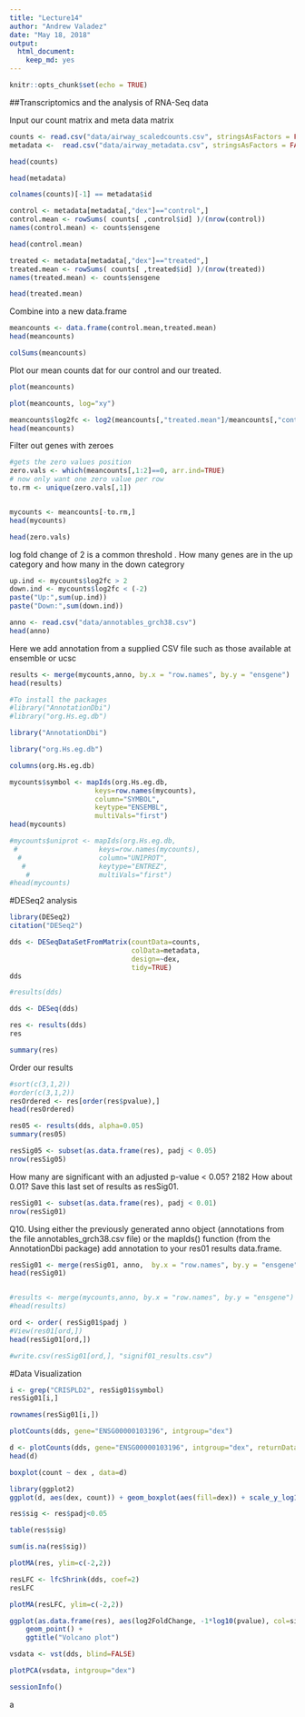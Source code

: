 ```yaml
---
title: "Lecture14"
author: "Andrew Valadez"
date: "May 18, 2018"
output: 
  html_document: 
    keep_md: yes
---
```


```r
knitr::opts_chunk$set(echo = TRUE)
```

##Transcriptomics and the analysis of RNA-Seq data

Input our count matrix and meta data matrix 

```r
counts <- read.csv("data/airway_scaledcounts.csv", stringsAsFactors = FALSE)
metadata <-  read.csv("data/airway_metadata.csv", stringsAsFactors = FALSE)

```

```r
head(counts)
```
```r
head(metadata)
```

```r
colnames(counts)[-1] == metadata$id

```







```r
control <- metadata[metadata[,"dex"]=="control",]
control.mean <- rowSums( counts[ ,control$id] )/(nrow(control))
names(control.mean) <- counts$ensgene
```

```r
head(control.mean)
```


```r
treated <- metadata[metadata[,"dex"]=="treated",]
treated.mean <- rowSums( counts[ ,treated$id] )/(nrow(treated))
names(treated.mean) <- counts$ensgene
```

```r
head(treated.mean)
```



Combine into a new data.frame
```r
meancounts <- data.frame(control.mean,treated.mean)
head(meancounts)
```



```r
colSums(meancounts)
```
Plot our mean counts dat for our control and our treated. 

```r
plot(meancounts)
```



```r
plot(meancounts, log="xy")

```


```r
meancounts$log2fc <- log2(meancounts[,"treated.mean"]/meancounts[,"control.mean"])
head(meancounts)

```
Filter out genes with zeroes
```r
#gets the zero values position 
zero.vals <- which(meancounts[,1:2]==0, arr.ind=TRUE)
# now only want one zero value per row
to.rm <- unique(zero.vals[,1])


mycounts <- meancounts[-to.rm,]
head(mycounts)
```


```r
head(zero.vals)
```

log fold change of 2 is a common threshold . How many genes are in the up category and how many in the down categrory


```r
up.ind <- mycounts$log2fc > 2
down.ind <- mycounts$log2fc < (-2)
paste("Up:",sum(up.ind))
paste("Down:",sum(down.ind))

```


```r
anno <- read.csv("data/annotables_grch38.csv")
head(anno)
```
Here we add annotation from a supplied CSV file such as those available at ensemble or ucsc

```r
results <- merge(mycounts,anno, by.x = "row.names", by.y = "ensgene")
head(results)
```

```r
#To install the packages
#library("AnnotationDbi")
#library("org.Hs.eg.db")
```

```r
library("AnnotationDbi")
```

```r
library("org.Hs.eg.db")
```

```r
columns(org.Hs.eg.db)
```


```r
mycounts$symbol <- mapIds(org.Hs.eg.db,
                     keys=row.names(mycounts),
                     column="SYMBOL",
                     keytype="ENSEMBL",
                     multiVals="first")
head(mycounts)
```


```r
#mycounts$uniprot <- mapIds(org.Hs.eg.db,
 #                    keys=row.names(mycounts),
  #                   column="UNIPROT",
   #                  keytype="ENTREZ",
    #                 multiVals="first")
#head(mycounts)
```







#DESeq2 analysis


```r
library(DESeq2)
citation("DESeq2")
```

```r
dds <- DESeqDataSetFromMatrix(countData=counts, 
                              colData=metadata, 
                              design=~dex, 
                              tidy=TRUE)
dds

```

```r
#results(dds)
```

```r
dds <- DESeq(dds)
```
```r
res <- results(dds)
res
```

```r
summary(res)
```

Order our results
```r
#sort(c(3,1,2))
#order(c(3,1,2))
resOrdered <- res[order(res$pvalue),]
head(resOrdered)
```

```r
res05 <- results(dds, alpha=0.05)
summary(res05)
```

```r
resSig05 <- subset(as.data.frame(res), padj < 0.05)
nrow(resSig05)
```
How many are significant with an adjusted p-value < 0.05? 2182
How about 0.01? Save this last set of results as resSig01.


```r
resSig01 <- subset(as.data.frame(res), padj < 0.01)
nrow(resSig01)
```
Q10. Using either the previously generated anno object (annotations from the file annotables_grch38.csv file) or the mapIds() function (from the AnnotationDbi package) add annotation to your res01 results data.frame.
```r

resSig01 <- merge(resSig01, anno,  by.x = "row.names", by.y = "ensgene")
head(resSig01)


#results <- merge(mycounts,anno, by.x = "row.names", by.y = "ensgene")
#head(results)
```




```r
ord <- order( resSig01$padj )
#View(res01[ord,])
head(resSig01[ord,])
```

```r
#write.csv(resSig01[ord,], "signif01_results.csv")

```



#Data Visualization


```r
i <- grep("CRISPLD2", resSig01$symbol)
resSig01[i,]
```

```r
rownames(resSig01[i,])

```
```r
plotCounts(dds, gene="ENSG00000103196", intgroup="dex")

```


```r
d <- plotCounts(dds, gene="ENSG00000103196", intgroup="dex", returnData=TRUE)
head(d)
```



```r
boxplot(count ~ dex , data=d)
```



```r
library(ggplot2)
ggplot(d, aes(dex, count)) + geom_boxplot(aes(fill=dex)) + scale_y_log10() + ggtitle("CRISPLD2")
```




```r
res$sig <- res$padj<0.05
```


```r
table(res$sig)
```

```r
sum(is.na(res$sig))
```

```r
plotMA(res, ylim=c(-2,2))
```

```r
resLFC <- lfcShrink(dds, coef=2)
resLFC
```

```r
plotMA(resLFC, ylim=c(-2,2))
```

```r
ggplot(as.data.frame(res), aes(log2FoldChange, -1*log10(pvalue), col=sig)) + 
    geom_point() + 
    ggtitle("Volcano plot")
```

```r
vsdata <- vst(dds, blind=FALSE)
```

```r
plotPCA(vsdata, intgroup="dex")

```

```r
sessionInfo()

```

a